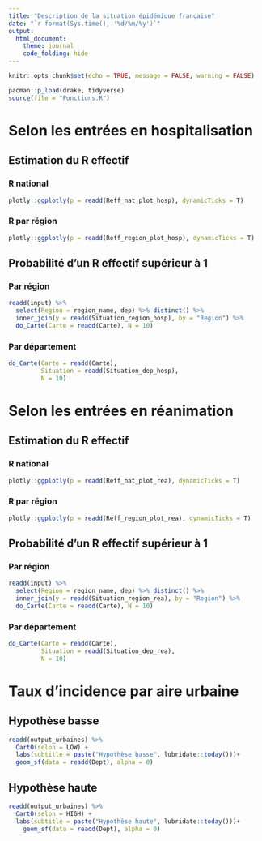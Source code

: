 ```yaml
---
title: "Description de la situation épidémique française"
date: "`r format(Sys.time(), '%d/%m/%y')`"
output: 
  html_document:
    theme: journal
    code_folding: hide
---
```


```r
knitr::opts_chunk$set(echo = TRUE, message = FALSE, warning = FALSE)
```

```r
pacman::p_load(drake, tidyverse)
source(file = "Fonctions.R")
```

# Selon les entrées en hospitalisation {.tabset}

## Estimation du R effectif {.tabset}

### R national

```r
plotly::ggplotly(p = readd(Reff_nat_plot_hosp), dynamicTicks = T)
```

### R par région

```r
plotly::ggplotly(p = readd(Reff_region_plot_hosp), dynamicTicks = T)
```

## Probabilité d'un R effectif supérieur à 1 {.tabset}

### Par région

```r
readd(input) %>%
  select(Region = region_name, dep) %>% distinct() %>%
  inner_join(y = readd(Situation_region_hosp), by = "Region") %>% 
  do_Carte(Carte = readd(Carte), N = 10)
```

### Par département

```r
do_Carte(Carte = readd(Carte),
         Situation = readd(Situation_dep_hosp),
         N = 10)
```

# Selon les entrées en réanimation {.tabset}

## Estimation du R effectif {.tabset}

### R national

```r
plotly::ggplotly(p = readd(Reff_nat_plot_rea), dynamicTicks = T)
```

### R par région

```r
plotly::ggplotly(p = readd(Reff_region_plot_rea), dynamicTicks = T)
```

## Probabilité d'un R effectif supérieur à 1 {.tabset}

### Par région

```r
readd(input) %>%
  select(Region = region_name, dep) %>% distinct() %>%
  inner_join(y = readd(Situation_region_rea), by = "Region") %>% 
  do_Carte(Carte = readd(Carte), N = 10)
```

### Par département

```r
do_Carte(Carte = readd(Carte),
         Situation = readd(Situation_dep_rea),
         N = 10)
```

# Taux d'incidence par aire urbaine {.tabset}

## Hypothèse basse

```r
readd(output_urbaines) %>% 
  CartO(selon = LOW) +
  labs(subtitle = paste("Hypothèse basse", lubridate::today()))+
  geom_sf(data = readd(Dept), alpha = 0)
```

## Hypothèse haute

```r
readd(output_urbaines) %>% 
  CartO(selon = HIGH) +
  labs(subtitle = paste("Hypothèse haute", lubridate::today()))+
    geom_sf(data = readd(Dept), alpha = 0)
```
